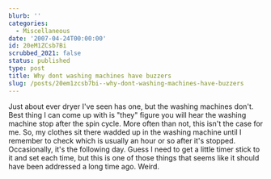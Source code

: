 ```yaml
---
blurb: ''
categories:
  - Miscellaneous
date: '2007-04-24T00:00:00'
id: 20eM1ZCsb7Bi
scrubbed_2021: false
status: published
type: post
title: Why dont washing machines have buzzers
slug: /posts/20em1zcsb7bi--why-dont-washing-machines-have-buzzers
---
```


Just about ever dryer I've seen has one, but the washing machines
don't. Best thing I can come up with is "they" figure you will hear
the washing machine stop after the spin cycle. More often than not,
this isn't the case for me. So, my clothes sit there wadded up in
the washing machine until I remember to check which is usually an
hour or so after it's stopped. Occasionally, it's the following
day. Guess I need to get a little timer stick to it and set each
time, but this is one of those things that seems like it should
have been addressed a long time ago. Weird.
